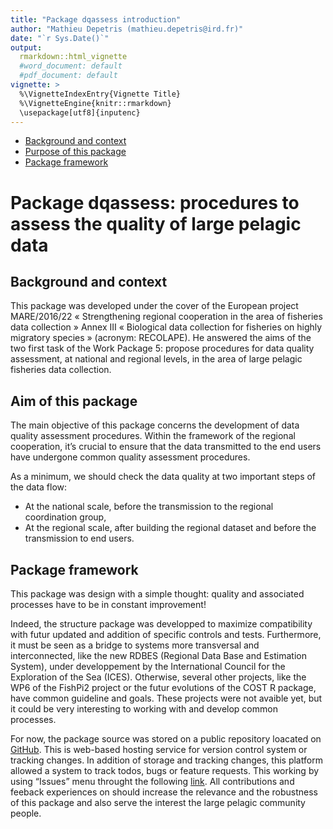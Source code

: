 ```yaml
---
title: "Package dqassess introduction"
author: "Mathieu Depetris (mathieu.depetris@ird.fr)"
date: "`r Sys.Date()`"
output: 
  rmarkdown::html_vignette
  #word_document: default
  #pdf_document: default
vignette: >
  %\VignetteIndexEntry{Vignette Title}
  %\VignetteEngine{knitr::rmarkdown}
  \usepackage[utf8]{inputenc}
---
```


- [Background and context](#background-and-context)
- [Purpose of this package](#purpose-of-this-package)
- [Package framework](#package-framework)

# Package dqassess: procedures to assess the quality of large pelagic data

## Background and context

This package was developed under the cover of the European project MARE/2016/22 « Strengthening regional cooperation in the area of fisheries data collection » Annex III « Biological data collection for fisheries on highly migratory species » (acronym: RECOLAPE). He answered the aims of the two first task of the Work Package 5: propose procedures for data quality assessment, at national and regional levels, in the area of large pelagic fisheries data collection.

## Aim of this package

The main objective of this package concerns the development of data quality assessment procedures. Within the framework of the regional cooperation, it’s crucial to ensure that the data transmitted to the end users have undergone common quality assessment procedures. 

As a minimum, we should check the data quality at two important steps of the data flow:

- At the national scale, before the transmission to the regional coordination group,
- At the regional scale, after building the regional dataset and before the transmission to end users.

## Package framework

This package was design with a simple thought: quality and associated processes have to be in constant improvement!

Indeed, the structure package was developped to maximize compatibility with futur updated and addition of specific controls and tests. Furthermore, it must be seen as a bridge to systems more transversal and interconnected, like the new RDBES (Regional Data Base and Estimation System), under developpement by the International Council for the Exploration of the Sea (ICES). Otherwise, several other projects, like the WP6 of the FishPi2 project or the futur evolutions of the COST R package, have common guideline and goals. These projects were not avaible yet, but it could be very interesting to working with and develop common processes.

For now, the package source was stored on a public repository loacated on [GitHub](https://github.com/OB7-IRD/dqassess.git). This is web-based hosting service for version control system or tracking changes. In addition of storage and tracking changes, this platform allowed a system to track todos, bugs or feature requests. This working by using "Issues" menu throught the following [link](https://github.com/OB7-IRD/dqassess/issues/new). All contributions and feeback experiences on should increase the relevance and the robustness of this package and also serve the interest the large pelagic community people.
